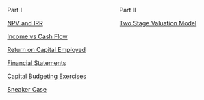 :::: {.columns}

::: {.column width=50}
Part I

[NPV and IRR](f01-npv-irr.html)

[Income vs Cash Flow](f02-cash-flow.html)

[Return on Capital Employed](f03-roce.html)

[Financial Statements](f04-statements.html)

[Capital Budgeting Exercises](f05-exercises.html)

[Sneaker Case](f06-sneaker.html)

:::



::: {.column width=50}
Part II

[Two Stage Valuation Model](g01-two-stage.html)

:::

::::

